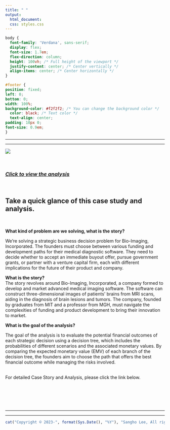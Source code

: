 ```yaml
---
title: " "
output:
  html_document:
  css: styles.css
---
```


```css
body {
  font-family: 'Verdana', sans-serif;
  display: flex;
  font-size: 1.7em;
  flex-direction: column;
  height: 100vh; /* Full height of the viewport */
  justify-content: center; /* Center vertically */
  align-items: center; /* Center horizontally */
}

#footer {
position: fixed;
left: 0;
bottom: 0;
width: 100%;
background-color: #f2f2f2; /* You can change the background color */
  color: black; /* Text color */
  text-align: center;
padding: 10px 0;
font-size: 0.9em;
}


```

------------------------------------------------------------------------

------------------------------------------------------------------------

![](Photo/bio_imaging_development_strategies.jpg)

<br>

### [*Click to view the analysis*](https://business-analytics-slee.shinyapps.io/Chapter_1_bio_imaging_development_strategies/)

<br>

## **Take a quick glance of this case study and analysis.**

<br>

**What kind of problem are we solving, what is the story?** <br>

We're solving a strategic business decision problem for Bio-Imaging, Incorporated. The founders must choose between various funding and development paths for their medical diagnostic software. They need to decide whether to accept an immediate buyout offer, pursue government grants, or partner with a venture capital firm, each with different implications for the future of their product and company. <br>

**What is the story?**<br> The story revolves around Bio-Imaging, Incorporated, a company formed to develop and market advanced medical imaging software. The software can construct three-dimensional images of patients' brains from MRI scans, aiding in the diagnosis of brain lesions and tumors. The company, founded by graduates from MIT and a professor from MGH, must navigate the complexities of funding and product development to bring their innovation to market.<br>

**What is the goal of the analysis?** <br>

The goal of the analysis is to evaluate the potential financial outcomes of each strategic decision using a decision tree, which includes the probabilities of different scenarios and the associated monetary values. By comparing the expected monetary value (EMV) of each branch of the decision tree, the founders aim to choose the path that offers the best financial outcome while managing the risks involved. <br><br>

For detailed Case Story and Analysis, please click the link below. <br><br><br><br>


<br>

------------------------------------------------------------------------

------------------------------------------------------------------------

::: {#footer}
```r
cat("Copyright © 2023-", format(Sys.Date(), "%Y"), "Sangho Lee, All rights reserved.")
```
:::
